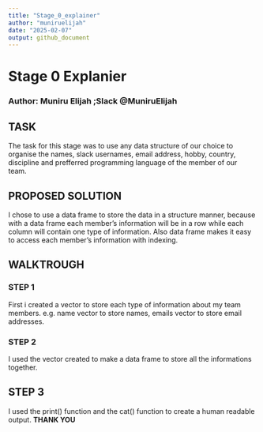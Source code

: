 ```yaml
---
title: "Stage_0_explainer"
author: "muniruelijah"
date: "2025-02-07"
output: github_document
---
```


# Stage 0 Explanier 

### Author: Muniru Elijah ;Slack @MuniruElijah 

## TASK
The task for this stage was to use any data structure of our choice to organise the names, slack usernames, email address, hobby, country, discipline and prefferred programming language of the member of our team. 

## PROPOSED SOLUTION 
I chose to use a data frame to store the data in a structure manner, because with a data frame each member's information will be in a row while each column will contain one type of information. Also data frame makes it easy to access each member's information with indexing. 

## WALKTROUGH
### STEP 1
First i created a vector to store each type of information about my team members. e.g. name vector to store names, emails vector to store email addresses. 

### STEP 2
I used the vector created to make a data frame to store all the informations together. 

## STEP 3 
I used the print() function and the cat() function to create a human readable output. **THANK YOU** 
